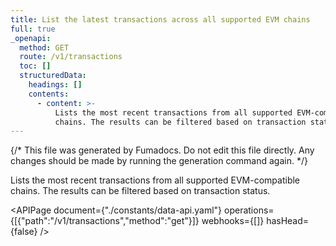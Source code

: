 ```yaml
---
title: List the latest transactions across all supported EVM chains
full: true
_openapi:
  method: GET
  route: /v1/transactions
  toc: []
  structuredData:
    headings: []
    contents:
      - content: >-
          Lists the most recent transactions from all supported EVM-compatible 
          chains. The results can be filtered based on transaction status.
---
```


{/* This file was generated by Fumadocs. Do not edit this file directly. Any changes should be made by running the generation command again. */}

Lists the most recent transactions from all supported EVM-compatible  chains. The results can be filtered based on transaction status.

<APIPage document={"./constants/data-api.yaml"} operations={[{"path":"/v1/transactions","method":"get"}]} webhooks={[]} hasHead={false} />